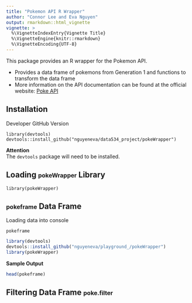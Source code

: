 ```yaml
---
title: "Pokemon API R Wrapper"
author: "Connor Lee and Eva Nguyen"
output: rmarkdown::html_vignette
vignette: >
  %\VignetteIndexEntry{Vignette Title}
  %\VignetteEngine{knitr::rmarkdown}
  %\VignetteEncoding{UTF-8}
---
```


This package provides an R wrapper for the Pokemon API.   

* Provides a data frame of pokemons from Generation 1 and functions to transform the data frame 
* More information on the API documentation can be found at the official website: [Poke API](https://pokeapi.co/)

## Installation 
Developer GitHub Version
```
library(devtools)   
devtools::install_github("nguyeneva/data534_project/pokeWrapper")
```
**Attention**  
The `devtools` package will need to be installed.

## Loading  <font size="3">pokeWrapper</font> Library
```
library(pokeWrapper)
```

## <font size="3">pokeframe</font> Data Frame
Loading data into console
```
pokeframe
```
```r
library(devtools)
devtools::install_github("nguyeneva/playground_/pokeWrapper")
library(pokeWrapper)
```
**Sample Output**   
```r
head(pokeframe)
```


## Filtering Data Frame <font size="3">poke.filter</font>

